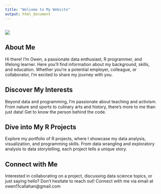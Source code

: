 ```yaml
---
title: "Welcome to My Website"
output: html_document
---
```


## ![](images/IMG_7437 copy-02.JPG)

## About Me

Hi there! I'm Owen, a passionate data enthusiast, R programmer, and lifelong learner. Here you'll find information about my background, skills, and education. Whether you're a potential employer, colleague, or collaborator, I'm excited to share my journey with you.

## Discover My Interests

Beyond data and programming, I'm passionate about teaching and activism. From nature and sports to culinary arts and history, there's more to me than just data! Get to know the person behind the code.

## Dive into My R Projects

Explore my portfolio of R projects, where I showcase my data analysis, visualization, and programming skills. From data wrangling and exploratory analysis to data storytelling, each project tells a unique story.

## Connect with Me

Interested in collaborating on a project, discussing data science topics, or just saying hello? Don't hesitate to reach out! Connect with me via email at owen11callahan\@gmail.com
